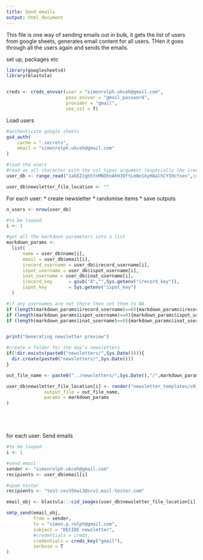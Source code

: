 ```yaml
---
title: Send emails
output: html_document
---
```



This file is one way of sending emails out in bulk, it gets the list of users from google sheets, generates email content for all users. THen it goes through all the users again and sends the emails.

set up, packages etc

```r

library(googlesheets4)
library(blastula)


creds <- creds_envvar(user = "simonrolph.ukceh@gmail.com",
                      pass_envvar = "gmail_password",
                      provider = "gmail",
                      use_ssl = T)

```

Load users

```r

#authenticate google sheets
gs4_auth(
    cache = ".secrets",
    email = "simonrolph.ukceh@gmail.com"
)

#load the users
#read as all character with the col_types argument (especially the irecord warehouse ID which it likes to convert to a scientific notation number)
user_db <- range_read("1akEZzgb5tnMNQhnAhH3OftLm0e1kyH8alhCYIHcYxes",col_types = c("c"))

user_db$newsletter_file_location <- ""


```


For each user:
 * create newsletter
 * randomise items
 * save outputs


```r
n_users <- nrow(user_db)

#to be looped
i <- 1

#get all the markdown parameters into a list
markdown_params <- 
  list(
      name = user_db$name[i],
      email = user_db$email[i],
      irecord_username = user_db$irecord_username[i],
      ispot_username = user_db$ispot_username[i],
      inat_username = user_db$inat_username[i],
      irecord_key      = gsub("Â","",Sys.getenv("irecord_key")),
      ispot_key        = Sys.getenv("ispot_key")
  )

#if any usernames are not there then set them to NA
if (length(markdown_params$irecord_username)==0){markdown_params$irecord_username <- NA}
if (length(markdown_params$ispot_username)==0){markdown_params$ispot_username <- NA}
if (length(markdown_params$inat_username)==0){markdown_params$inat_username <- NA}


print("Generating newsletter preview")

#create a folder for the day's newsletters
if(!dir.exists(paste0("newsletters/",Sys.Date()))){
  dir.create(paste0("newsletters/",Sys.Date()))
}

out_file_name <- paste0("../newsletters/",Sys.Date(),"/",markdown_params$name,".html")

user_db$newsletter_file_location[i] <- render("newsletter_templates/v0_0_1.Rmd",
              output_file = out_file_name,
              params = markdown_params
)






```

for each user:
Send emails

```r

#to be looped
i <- 1

#send email
sender <- "simonrolph.ukceh@gmail.com"
recipients <- user_db$email[i]

#spam tester
recipients <- "test-cev35hwi3@srv1.mail-tester.com"

email_obj <- blastula:::cid_images(user_db$newsletter_file_location[i])

smtp_send(email_obj,
          from = sender,
          to = "simon.p.rolph@gmail.com",
          subject = "DECIDE newsletter",
          #credentials = creds,
          credentials = creds_key("gmail"),
          verbose = T
)

```








